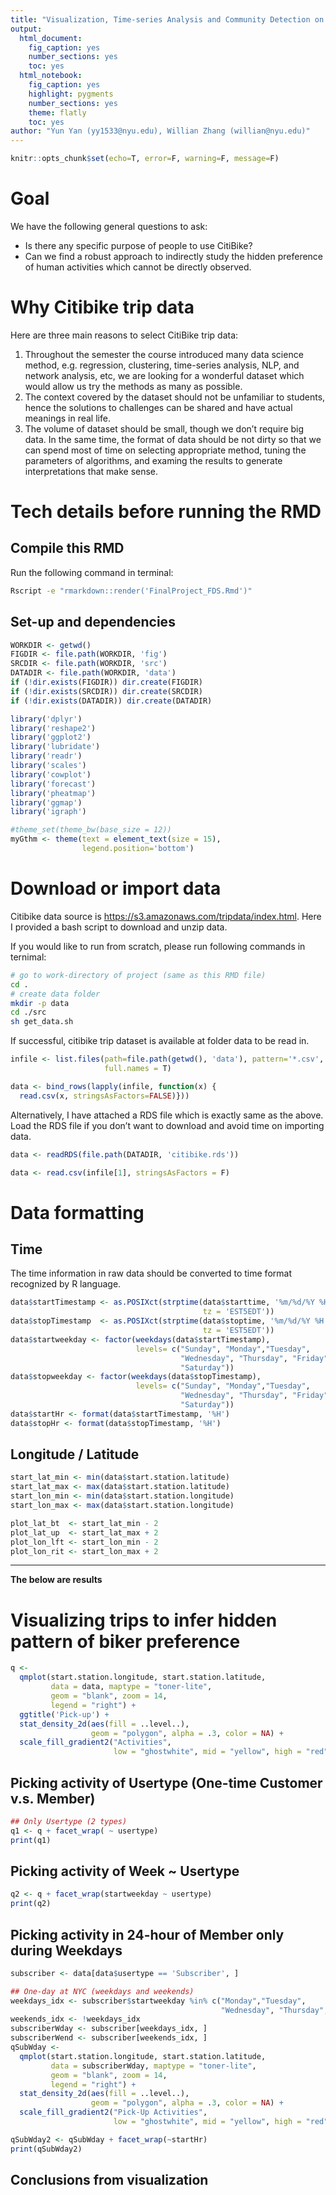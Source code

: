 ```yaml
---
title: "Visualization, Time-series Analysis and Community Detection on CitiBike"
output: 
  html_document:
    fig_caption: yes
    number_sections: yes
    toc: yes
  html_notebook:
    fig_caption: yes
    highlight: pygments
    number_sections: yes
    theme: flatly
    toc: yes
author: "Yun Yan (yy1533@nyu.edu), Willian Zhang (willian@nyu.edu)"
---
```


```r
knitr::opts_chunk$set(echo=T, error=F, warning=F, message=F)
```

# Goal

We have the following general questions to ask:

- Is there any specific purpose of people to use CitiBike?
- Can we find a robust approach to indirectly study the hidden preference of human activities which cannot be directly observed.

# Why Citibike trip data

Here are three main reasons to select CitiBike trip data:

1. Throughout the semester the course introduced many data science method, e.g. regression, clustering, time-series analysis, NLP, and network analysis, etc, we are looking for a wonderful dataset which would allow us try the methods as many as possible.
2. The context covered by the dataset should not be unfamiliar to students, hence the solutions to challenges can be shared and have actual meanings in real life.
3. The volume of dataset should be small, though we don't require big data. In the same time, the format of data should be not dirty so that we can spend most of time on selecting appropriate method, tuning the parameters of algorithms, and examing the results to generate interpretations that make sense.

# Tech details before running the RMD

## Compile this RMD

Run the following command in terminal:

```bash
Rscript -e "rmarkdown::render('FinalProject_FDS.Rmd')"
```

## Set-up and dependencies
```r
WORKDIR <- getwd()
FIGDIR <- file.path(WORKDIR, 'fig')
SRCDIR <- file.path(WORKDIR, 'src')
DATADIR <- file.path(WORKDIR, 'data')
if (!dir.exists(FIGDIR)) dir.create(FIGDIR)
if (!dir.exists(SRCDIR)) dir.create(SRCDIR)
if (!dir.exists(DATADIR)) dir.create(DATADIR)

library('dplyr')
library('reshape2')
library('ggplot2')
library('lubridate')
library('readr')
library('scales')
library('cowplot')
library('forecast')
library('pheatmap')
library('ggmap')
library('igraph')

#theme_set(theme_bw(base_size = 12))
myGthm <- theme(text = element_text(size = 15),
                legend.position='bottom')
```

# Download or import data

Citibike data source is <https://s3.amazonaws.com/tripdata/index.html>. Here I provided a bash script to download and unzip data. 

If you would like to run from scratch, please run following commands in ternimal:

```bash
# go to work-directory of project (same as this RMD file)
cd . 
# create data folder
mkdir -p data 
cd ./src
sh get_data.sh
```

If successful, citibike trip dataset is available at folder data to be read in.
```r
infile <- list.files(path=file.path(getwd(), 'data'), pattern='*.csv',
                     full.names = T)
```

```r
data <- bind_rows(lapply(infile, function(x) {
  read.csv(x, stringsAsFactors=FALSE)}))
```

Alternatively, I have attached a RDS file which is exactly same as the above. Load the RDS file if you don't want to download and avoid time on importing data.

```r
data <- readRDS(file.path(DATADIR, 'citibike.rds'))
```
```r
data <- read.csv(infile[1], stringsAsFactors = F)
```

# Data formatting

## Time

The time information in raw data should be converted to time format recognized by R language.

```r
data$startTimestamp <- as.POSIXct(strptime(data$starttime, '%m/%d/%Y %H:%M',
                                           tz = 'EST5EDT'))
data$stopTimestamp  <- as.POSIXct(strptime(data$stoptime, '%m/%d/%Y %H:%M',
                                           tz = 'EST5EDT'))
data$startweekday <- factor(weekdays(data$startTimestamp),
                            levels= c("Sunday", "Monday","Tuesday",
                                      "Wednesday", "Thursday", "Friday",
                                      "Saturday"))
data$stopweekday <- factor(weekdays(data$stopTimestamp),
                            levels= c("Sunday", "Monday","Tuesday",
                                      "Wednesday", "Thursday", "Friday",
                                      "Saturday"))
data$startHr <- format(data$startTimestamp, '%H')
data$stopHr <- format(data$stopTimestamp, '%H')
```

## Longitude / Latitude
```r
start_lat_min <- min(data$start.station.latitude)
start_lat_max <- max(data$start.station.latitude)
start_lon_min <- min(data$start.station.longitude)
start_lon_max <- max(data$start.station.longitude)

plot_lat_bt  <- start_lat_min - 2
plot_lat_up  <- start_lat_max + 2
plot_lon_lft <- start_lon_min - 2
plot_lon_rit <- start_lon_max + 2
```

---
**The below are results**

# Visualizing trips to infer hidden pattern of biker preference

```r
q <-
  qmplot(start.station.longitude, start.station.latitude,
         data = data, maptype = "toner-lite",
         geom = "blank", zoom = 14,
         legend = "right") +
  ggtitle('Pick-up') +
  stat_density_2d(aes(fill = ..level..),
                  geom = "polygon", alpha = .3, color = NA) +
  scale_fill_gradient2("Activities",
                       low = "ghostwhite", mid = "yellow", high = "red")
```

## Picking activity of Usertype (One-time Customer v.s. Member)
```r
## Only Usertype (2 types)
q1 <- q + facet_wrap( ~ usertype)
print(q1)
```

## Picking activity of Week ~ Usertype
```r
q2 <- q + facet_wrap(startweekday ~ usertype)
print(q2)
```

## Picking activity in 24-hour of Member only during Weekdays

```r
subscriber <- data[data$usertype == 'Subscriber', ]

## One-day at NYC (weekdays and weekends)
weekdays_idx <- subscriber$startweekday %in% c("Monday","Tuesday",
                                               "Wednesday", "Thursday", "Friday")
weekends_idx <- !weekdays_idx
subscriberWday <- subscriber[weekdays_idx, ]
subscriberWend <- subscriber[weekends_idx, ]
qSubWday <-
  qmplot(start.station.longitude, start.station.latitude,
         data = subscriberWday, maptype = "toner-lite",
         geom = "blank", zoom = 14,
         legend = "right") +
  stat_density_2d(aes(fill = ..level..),
                  geom = "polygon", alpha = .3, color = NA) +
  scale_fill_gradient2("Pick-Up Activities",
                       low = "ghostwhite", mid = "yellow", high = "red")

qSubWday2 <- qSubWday + facet_wrap(~startHr)
print(qSubWday2)
```

## Conclusions from visualization









